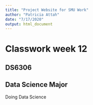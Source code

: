 ```yaml
---
title: "Project Website for SMU Work"
author: "Patricia Attah"
date: "7/17/2020"
output: html_document
---
```


# Classwork week 12
## DS6306
## Data Science Major

Doing Data Science
